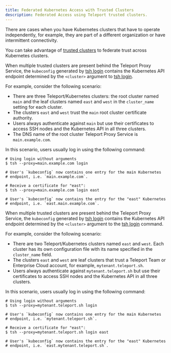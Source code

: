 ```yaml
---
title: Federated Kubernetes Access with Trusted Clusters
description: Federated Access using Teleport trusted clusters.
---
```


There are cases when you have Kubernetes clusters that have to operate independently,
for example, they are part of a different organization or have intermittent connectivity.

You can take advantage of [trusted clusters](../../../admin-guides/management/admin/trustedclusters.mdx)
to federate trust across Kubernetes clusters.

<Tabs>
<TabItem scope={["oss", "enterprise"]} label="Self-Hosted">

When multiple trusted clusters are present behind the Teleport Proxy Service, the
`kubeconfig` generated by [tsh login](../../../reference/cli/tsh.mdx) contains the
Kubernetes API endpoint determined by the `<cluster>` argument to [tsh
login](../../../reference/cli/tsh.mdx).

For example, consider the following scenario:

- There are three Teleport/Kubernetes clusters: the root cluster named `main` and the leaf clusters 
  named `east` and `west` in the `cluster_name` setting for each cluster.
- The clusters `east` and `west` trust the `main` root cluster certificate authority.
- Users always authenticate against `main` but use their certificates to access
  SSH nodes and the Kubernetes API in all three clusters.
- The DNS name of the root cluster Teleport Proxy Service is `main.example.com`.

In this scenario, users usually log in using the following command:

```code
# Using login without arguments
$ tsh --proxy=main.example.com login

# User's `kubeconfig` now contains one entry for the main Kubernetes
# endpoint, i.e. `main.example.com`.

# Receive a certificate for "east":
$ tsh --proxy=main.example.com login east

# User's `kubeconfig` now contains the entry for the "east" Kubernetes
# endpoint, i.e. `east.main.example.com`.
```

</TabItem>
<TabItem scope={["cloud","team"]} label="Cloud-Hosted">

When multiple trusted clusters are present behind the Teleport Proxy Service, the
`kubeconfig` generated by [tsh login](../../../reference/cli/tsh.mdx) contains the
Kubernetes API endpoint determined by the `<cluster>` argument to the [tsh
login](../../../reference/cli/tsh.mdx) command.

For example, consider the following scenario:

- There are two Teleport/Kubernetes clusters named `east` and `west`.
  Each cluster has its own configuration file with its name specified in the 
  `cluster_name` field.
- The clusters `east` and `west` are leaf clusters that trust a Teleport Team 
  or Enterprise Cloud account, for example, `mytenant.teleport.sh`.
- Users always authenticate against `mytenant.teleport.sh` but use their certificates to access
  SSH nodes and the Kubernetes API in all three clusters.

In this scenario, users usually log in using the following command:

```code
# Using login without arguments
$ tsh --proxy=mytenant.teleport.sh login

# User's `kubeconfig` now contains one entry for the main Kubernetes
# endpoint, i.e. `mytenant.teleport.sh`.

# Receive a certificate for "east":
$ tsh --proxy=mytenant.teleport.sh login east

# User's `kubeconfig` now contains the entry for the "east" Kubernetes
# endpoint, i.e. `east.mytenant.teleport.sh`.
```

</TabItem>
</Tabs>

